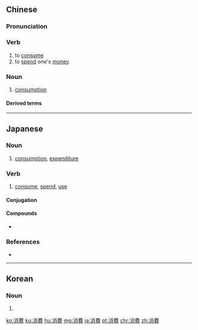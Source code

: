 {{also|消费}}
==Chinese==
{{zh-forms|s=消费}}

===Pronunciation===
{{zh-pron
|m=xiāofèi
|c=siu1 fai3
|mn=siau-hùi
|ma=Zh-xiaofèi.ogg
|cat=v,n
}}

===Verb===
{{zh-verb}}

# to [[consume]] {{gloss|goods and services}}
# to [[spend]] one's [[money]] {{gloss|at a place of business}}

===Noun===
{{zh-noun}}

# [[consumption]] {{gloss|of goods and services}}

====Derived terms====
{{zh-der|消費財|消費產品|消費價格指數|消費品|消費者|消費者物價指數|消費者至上論|消費主義|炫耀性消費/炫耀性消费}}

{{zh-cat|Elementary}}

----

==Japanese==
{{ja-kanjitab|しょう|ひ|yomi=on}}

===Noun===
{{ja-noun|しょうひ}}

# [[consumption]], [[expenditure]]

===Verb===
{{ja-verb-suru|しょうひ}}

# [[consume]], [[spend]], [[use]]

====Conjugation====
{{ja-suru|しょうひ}}

====Compounds====
* {{ja-r|消費者|しょうひしゃ|gloss=consumer}}

===References===
* {{R:Shogakukan}}

----

==Korean==
{{ko-hanjatab|消|費}}

===Noun===
{{ko-noun|rv=sobi|hangeul=소비}}

# {{hanja form of|소비|[[consumption]]}}

[[ko:消費]]
[[ku:消費]]
[[hu:消費]]
[[mg:消費]]
[[ja:消費]]
[[pt:消費]]
[[chr:消費]]
[[zh:消費]]